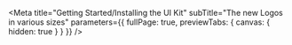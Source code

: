 
<Meta
  title="Getting Started/Installing the UI Kit"
  subTitle="The new Logos in various sizes"
  parameters={{ fullPage: true, previewTabs: { canvas: { hidden: true } } }}
/>
